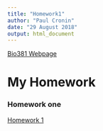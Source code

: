 ```yaml
---
title: "Homework1"
author: "Paul Cronin"
date: "29 August 2018"
output: html_document
---
```


[Bio381 Webpage](https://gotellilab.github.io/Bio381/)

# My Homework

### Homework one

[Homework 1](test.html)


